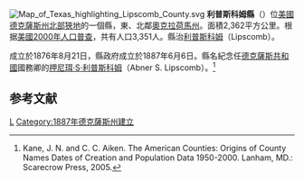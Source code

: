 {{noteTA
| T = zh-hans:利普斯科姆县 (得克萨斯州);zh-hk:利普斯科姆縣 (德薩斯州);zh-tw:利普斯科姆郡 (德克薩斯州);
| G1 = USState
}}

[[File:Map_of_Texas_highlighting_Lipscomb_County.svg|right]]
'''利普斯科姆縣'''（{{lang-en|Lipscomb County}}）位[[美國|美國]][[德克薩斯州|德克薩斯州]][[北部狹地|北部狹地]]的一個縣，東、北鄰[[奧克拉荷馬州|奧克拉荷馬州]]。面積2,362平方公里。根据[[美國2000年人口普查|美國2000年人口普查]]，共有人口3,351人。縣治[[利普斯科姆_(德克薩斯州)|利普斯科姆]]（Lipscomb）。

成立於1876年8月21日，縣政府成立於1887年6月6日。縣名紀念任[[德克薩斯共和國|德克薩斯共和國]]國務卿的[[押尼珥·S·利普斯科姆|押尼珥·S·利普斯科姆]]（Abner S. Lipscomb）。<ref>Kane, J. N. and C. C. Aiken. The American Counties: Origins of County Names Dates of Creation and Population Data 1950-2000. Lanham, MD.: Scarecrow Press, 2005.</ref>

== 参考文献 ==
<div class="references-small">
<references />
</div>
{{德克萨斯州}}
[[Category:得克萨斯州行政区划|L]]
[[Category:1887年德克薩斯州建立|Category:1887年德克薩斯州建立]]